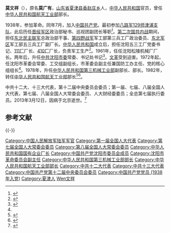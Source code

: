 '''莫文祥'''（{{bd|1923年|10月|2013年|3月12日|catIdx=Mo莫文祥}}），原名'''莫广有'''，[[山东省|山东省]][[夏津县|夏津县]][[香赵庄乡|香赵庄乡]]人，[[中华人民共和国|中华人民共和国]]官员，曾任[[中华人民共和国航天工业部|中华人民共和国航天工业部]]部长。

1938年，参加革命。同年7月，加入[[中国共产党|中国共产党]]。最初参加[[八路军|八路军]][[129师|129师]][[津浦支队|津浦支队]]，此后历任[[晋绥军区|晋绥军区]]政治部秘书、巡视团副团长等职<ref>{{cite book|author=沈阳市人民政府地方志编纂办公室|title=《瀋陽市志》（17卷）|publisher=沈阳出版社|pages=99页}}</ref>。[[第二次国共内战|第二次国共内战]]期间，担任[[东北民主联军|东北民主联军]]总政治部干事、[[第四野战军|第四野战军]]军工部第三兵工厂政治委员、[[东北军区|东北军区]]军工部五三兵工厂副厂长。[[中华人民共和国|中华人民共和国]]成立后，担任沈阳五三工厂党委书记、[[111厂|111厂]]厂长、[[410厂|410厂]]厂长，负责军工生产<ref>{{cite book|author=刘亚洲、姚峻|title=《中国航空史》|year=2007年|publisher=湖南科学技术出版社|isbn=9787535748812|pages=251页}}</ref>。1961年，任任沈阳松陵机械厂厂长。两年后，升任[[中共沈阳市委|中共沈阳市委]]常委、书记处书记<ref>{{cite book|author=沈阳市人民政府地方志编纂办公室|title=《沈阳市志》（15卷）|year=1989年|publisher=沈阳出版社|pages=30-32页}}</ref>。[[文化大革命|文革]]受到迫害。1972年起，任沈阳市革委会常委、工交组副组长，市革委会副主任兼国防工办主任、党的核心组组长<ref name=a1/>。1978年，升任[[中华人民共和国第三机械工业部|中华人民共和国第三机械工业部]]副部长、部长。1982年，转任[[中华人民共和国航天工业部|中华人民共和国航天工业部]]部长<ref>{{cite book|author=刘烈, 张尚平, 朱兵|title=《中华人民共和国国家机构》|year=1998年|publisher=哈尔滨出版社|pages=162页}}</ref><ref>{{cite book|title=《中国轻工业年鉴》|year=1987年|publisher=中国大百科全书出版社|pages=260页}}</ref>。

中共十二大、十三大代表，第十二届中央委员会委员；第一届、七届、八届全国人大代表，第七届、八届全国人大常委会委员、人大财经委委员；全总第七届执行委员。2013年3月12日，因病于北京逝世。<ref name="a1">{{cite news |author= |url=http://news.xinhuanet.com/2013-03/25/c_115151357.htm |title=莫文祥同志逝世 |work=[[新华网|新华网]] |language=中文 |date=2013-03-25 |accessdate=2013-03-25 |archive-date=2013-03-28 |archive-url=https://web.archive.org/web/20130328043244/http://news.xinhuanet.com/2013-03/25/c_115151357.htm |dead-url=no }}</ref>

==参考文献==
{{Reflist}}

{{-}}
{{国务院/6|部门首长}}
{{国务院/5|部门首长}}

{{DEFAULTSORT:Mo莫文祥}}
[[Category:中国人民解放军陆军军官|Category:中国人民解放军陆军军官]]
[[Category:第一届全国人大代表|Category:第一届全国人大代表]]
[[Category:第七届全国人大常委会委员|Category:第七届全国人大常委会委员]]
[[Category:第八届全国人大常委会委员|Category:第八届全国人大常委会委员]]
[[Category:中华人民共和国国有企业厂长|Category:中华人民共和国国有企业厂长]]
[[Category:中国共产党沈阳市委员会成员|Category:中国共产党沈阳市委员会成员]]
[[Category:沈阳市革命委员会副主任|Category:沈阳市革命委员会副主任]]
[[Category:中华人民共和国第三机械工业部部长|Category:中华人民共和国第三机械工业部部长]]
[[Category:中华人民共和国航天工业部部长|Category:中华人民共和国航天工业部部长]]
[[Category:中共十二大代表|Category:中共十二大代表]]
[[Category:中共十三大代表|Category:中共十三大代表]]
[[Category:中国共产党第十二届中央委员会委员|Category:中国共产党第十二届中央委员会委员]]
[[Category:中国共产党党员_(1938年入党)|Category:中国共产党党员 (1938年入党)]]
[[Category:夏津人|Category:夏津人]]
[[Category:莫姓|Wen文祥]]
